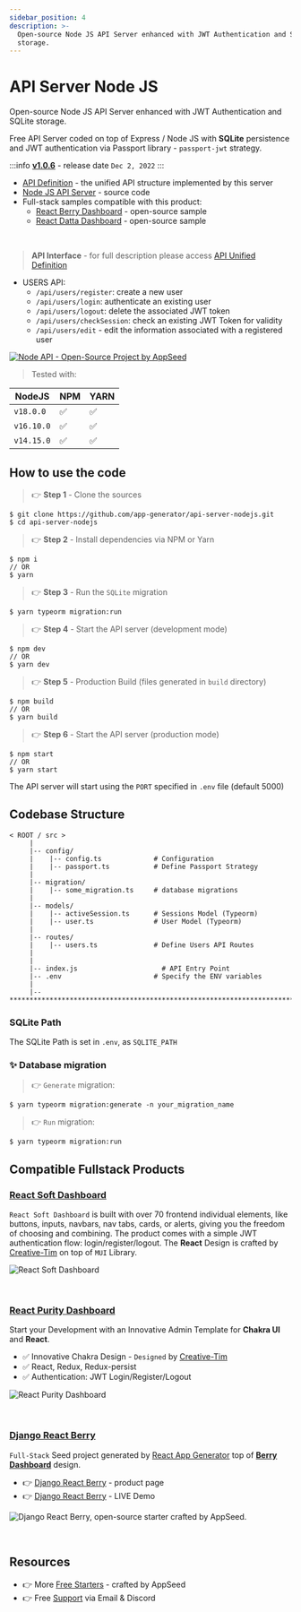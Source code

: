 ```yaml
---
sidebar_position: 4
description: >-
  Open-source Node JS API Server enhanced with JWT Authentication and SQLite
  storage.
---
```


# API Server Node JS

<SubHeading>Open-source Node JS API Server enhanced with JWT Authentication and SQLite storage.</SubHeading>

Free API Server coded on top of Express / Node JS with **SQLite** persistence and JWT authentication via Passport library - `passport-jwt` strategy.

:::info [**v1.0.6**](https://github.com/app-generator/api-server-nodejs/releases) - release date `Dec 2, 2022`
:::

- [API Definition](api-unified-definition.mdx) - the unified API structure implemented by this server
- [Node JS API Server](https://github.com/app-generator/api-server-nodejs) - source code
- Full-stack samples compatible with this product:
  - [React Berry Dashboard](https://github.com/app-generator/react-berry-admin-template) - open-source sample
  - [React Datta Dashboard](https://github.com/app-generator/react-datta-able-dashboard) - open-source sample

<br />

> **API Interface** - for full description please access [API Unified Definition](api-unified-definition.mdx)

- USERS API:
  - `/api/users/register`: create a new user
  - `/api/users/login`: authenticate an existing user
  - `/api/users/logout`: delete the associated JWT token
  - `/api/users/checkSession`: check an existing JWT Token for validity
  - `/api/users/edit` - edit the information associated with a registered user

[![Node API - Open-Source Project by AppSeed](https://user-images.githubusercontent.com/51070104/226168670-14e5b0fd-cf07-4209-ab19-016414b61bdc.png)](https://docs.appseed.us/boilerplate-code/api-server/node-js/)


> Tested with:

| NodeJS | NPM | YARN | 
| --- | --- | --- | 
| `v18.0.0`  | ✅ | ✅ |
| `v16.10.0` | ✅ | ✅ | 
| `v14.15.0` | ✅ | ✅ | 


## How to use the code

> 👉 **Step 1** - Clone the sources

```
$ git clone https://github.com/app-generator/api-server-nodejs.git
$ cd api-server-nodejs
```

> 👉 **Step 2** - Install dependencies via NPM or Yarn

```
$ npm i
// OR
$ yarn
```

> 👉 **Step 3** - Run the `SQLite` migration

```
$ yarn typeorm migration:run
```

> 👉 **Step 4** - Start the API server (development mode)

```
$ npm dev
// OR
$ yarn dev
```

> 👉 **Step 5** - Production Build (files generated in `build` directory)

```
$ npm build
// OR
$ yarn build
```

> 👉 **Step 6** - Start the API server (production mode)

```
$ npm start
// OR
$ yarn start
```

The API server will start using the `PORT` specified in `.env` file (default 5000)


## Codebase Structure

```
< ROOT / src >
     |
     |-- config/
     |    |-- config.ts             # Configuration
     |    |-- passport.ts           # Define Passport Strategy
     |
     |-- migration/
     |    |-- some_migration.ts     # database migrations
     |
     |-- models/
     |    |-- activeSession.ts      # Sessions Model (Typeorm)
     |    |-- user.ts               # User Model (Typeorm)
     |
     |-- routes/
     |    |-- users.ts              # Define Users API Routes
     |
     |
     |-- index.js                     # API Entry Point
     |-- .env                       # Specify the ENV variables
     |
     |-- ************************************************************************
```


### SQLite Path

The SQLite Path is set in `.env`, as `SQLITE_PATH`

### ✨ Database migration

> 👉 `Generate` migration:

```
$ yarn typeorm migration:generate -n your_migration_name
```

> 👉 `Run` migration:

```
$ yarn typeorm migration:run
```

## Compatible Fullstack Products

### [React Soft Dashboard](https://github.com/app-generator/react-soft-ui-dashboard)

`React Soft Dashboard` is built with over 70 frontend individual elements, like buttons, inputs, navbars, nav tabs, cards, or alerts, giving you the freedom of choosing and combining. 
The product comes with a simple JWT authentication flow: login/register/logout.
The **React** Design is crafted by [Creative-Tim](https://www.creative-tim.com/?AFFILIATE=128200) on top of `MUI` Library.

![React Soft Dashboard](https://user-images.githubusercontent.com/51070104/226167634-88e666e5-025a-4c02-bb2d-21b917b75e9f.png)

<br />

### [React Purity Dashboard](https://github.com/app-generator/react-purity-dashboard)

Start your Development with an Innovative Admin Template for **Chakra UI** and **React**. 

- ✅ Innovative Chakra Design - `Designed` by [Creative-Tim](https://www.creative-tim.com/?AFFILIATE=128200)
- ✅ React, Redux, Redux-persist
- ✅ Authentication: JWT Login/Register/Logout

![React Purity Dashboard](https://user-images.githubusercontent.com/51070104/226167639-1d327f61-0e13-4e0d-a8e0-156613cdf0c3.png)

<br />

###  [Django React Berry](https://appseed.us/product/berry-dashboard/api-server-django/react/)

`Full-Stack` Seed project generated by [React App Generator](https://appseed.us/generator/react/) top of **[Berry Dashboard](https://appseed.us/product/berry-dashboard/api-server-django/react/)** design.

- 👉 [Django React Berry](https://appseed.us/product/berry-dashboard/api-server-django/react/) - product page
- 👉 [Django React Berry](https://django-react-berry-dashboard.appseed-srv1.com/) - LIVE Demo

![Django React Berry, open-source starter crafted by AppSeed.](https://user-images.githubusercontent.com/51070104/226168312-19a27b20-e6a6-4d6f-9a32-ef066e4202a6.png)

<br />

## Resources

- 👉 More [Free Starters](https://appseed.us/admin-dashboards/open-source/) - crafted by AppSeed
- 👉 Free [Support](https://appseed.us/support/) via Email & Discord
